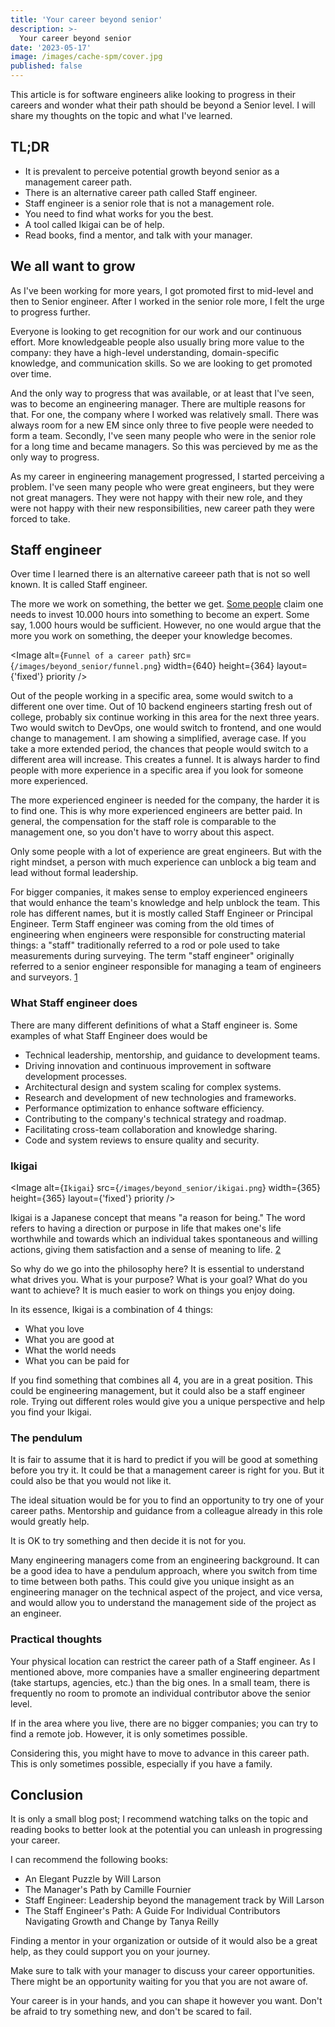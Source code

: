 ```yaml
---
title: 'Your career beyond senior'
description: >-
  Your career beyond senior
date: '2023-05-17'
image: /images/cache-spm/cover.jpg
published: false
---
```


This article is for software engineers alike looking to progress in their careers and wonder what their path should be beyond a Senior level. I will share my thoughts on the topic and what I've learned.

## TL;DR

- It is prevalent to perceive potential growth beyond senior as a management career path.
- There is an alternative career path called Staff engineer.
- Staff engineer is a senior role that is not a management role.
- You need to find what works for you the best.
- A tool called Ikigai can be of help.
- Read books, find a mentor, and talk with your manager.

## We all want to grow

As I've been working for more years, I got promoted first to mid-level and then to Senior engineer. After I worked in the senior role more, I felt the urge to progress further. 

Everyone is looking to get recognition for our work and our continuous effort. More knowledgeable people also usually bring more value to the company: they have a high-level understanding, domain-specific knowledge, and communication skills. So we are looking to get promoted over time. 

And the only way to progress that was available, or at least that I've seen, was to become an engineering manager. There are multiple reasons for that. For one, the company where I worked was relatively small. There was always room for a new EM since only three to five people were needed to form a team. Secondly, I've seen many people who were in the senior role for a long time and became managers. So this was percieved by me as the only way to progress.

As my career in engineering management progressed, I started perceiving a problem. I've seen many people who were great engineers, but they were not great managers. They were not happy with their new role, and they were not happy with their new responsibilities, new career path they were forced to take.

## Staff engineer

Over time I learned there is an alternative careeer path that is not so well known. It is called Staff engineer.

The more we work on something, the better we get. [Some people](https://www.bbc.com/news/magazine-26384712) claim one needs to invest 10.000 hours into something to become an expert. Some say, 1.000 hours would be sufficient. However, no one would argue that the more you work on something, the deeper your knowledge becomes.

<Image
  alt={`Funnel of a career path`}
  src={`/images/beyond_senior/funnel.png`}
  width={640}
  height={364}
  layout={'fixed'}
  priority
/>

Out of the people working in a specific area, some would switch to a different one over time. Out of 10 backend engineers starting fresh out of college, probably six continue working in this area for the next three years. Two would switch to DevOps, one would switch to frontend, and one would change to management. I am showing a simplified, average case. If you take a more extended period, the chances that people would switch to a different area will increase. This creates a funnel. It is always harder to find people with more experience in a specific area if you look for someone more experienced.

The more experienced engineer is needed for the company, the harder it is to find one. This is why more experienced engineers are better paid. In general, the compensation for the staff role is comparable to the management one, so you don't have to worry about this aspect.

Only some people with a lot of experience are great engineers. But with the right mindset, a person with much experience can unblock a big team and lead without formal leadership.

For bigger companies, it makes sense to employ experienced engineers that would enhance the team's knowledge and help unblock the team. This role has different names, but it is mostly called Staff Engineer or Principal Engineer. Term Staff engineer was coming from the old times of engineering when engineers were responsible for constructing material things: a "staff" traditionally referred to a rod or pole used to take measurements during surveying. The term "staff engineer" originally referred to a senior engineer responsible for managing a team of engineers and surveyors. [1](https://www.quora.com/What-is-the-etymology-of-the-title-Staff-Engineer#:~:text=In%20civil%20engineering%2C%20a%20%22staff,and%20surveyors%20in%20the%20field.)

### What Staff engineer does

There are many different definitions of what a Staff engineer is. Some examples of what Staff Engineer does would be 

- Technical leadership, mentorship, and guidance to development teams.
- Driving innovation and continuous improvement in software development processes.
- Architectural design and system scaling for complex systems.
- Research and development of new technologies and frameworks.
- Performance optimization to enhance software efficiency.
- Contributing to the company's technical strategy and roadmap.
- Facilitating cross-team collaboration and knowledge sharing.
- Code and system reviews to ensure quality and security.

### Ikigai

<Image
  alt={`Ikigai`}
  src={`/images/beyond_senior/ikigai.png`}
  width={365}
  height={365}
  layout={'fixed'}
  priority
/>

Ikigai is a Japanese concept that means "a reason for being." The word refers to having a direction or purpose in life that makes one's life worthwhile and towards which an individual takes spontaneous and willing actions, giving them satisfaction and a sense of meaning to life. [2](https://en.wikipedia.org/wiki/Ikigai)

So why do we go into the philosophy here? It is essential to understand what drives you. What is your purpose? What is your goal? What do you want to achieve? It is much easier to work on things you enjoy doing.

In its essence, Ikigai is a combination of 4 things:

- What you love
- What you are good at
- What the world needs
- What you can be paid for

If you find something that combines all 4, you are in a great position. This could be engineering management, but it could also be a staff engineer role. Trying out different roles would give you a unique perspective and help you find your Ikigai.

### The pendulum

It is fair to assume that it is hard to predict if you will be good at something before you try it. It could be that a management career is right for you. But it could also be that you would not like it.

The ideal situation would be for you to find an opportunity to try one of your career paths. Mentorship and guidance from a colleague already in this role would greatly help. 

It is OK to try something and then decide it is not for you. 

Many engineering managers come from an engineering background. It can be a good idea to have a pendulum approach, where you switch from time to time between both paths. This could give you unique insight as an engineering manager on the technical aspect of the project, and vice versa, and would allow you to understand the management side of the project as an engineer.

### Practical thoughts

Your physical location can restrict the career path of a Staff engineer. As I mentioned above, more companies have a smaller engineering department (take startups, agencies, etc.) than the big ones. In a small team, there is frequently no room to promote an individual contributor above the senior level.

If in the area where you live, there are no bigger companies; you can try to find a remote job. However, it is only sometimes possible. 

Considering this, you might have to move to advance in this career path. This is only sometimes possible, especially if you have a family.

## Conclusion

It is only a small blog post; I recommend watching talks on the topic and reading books to better look at the potential you can unleash in progressing your career. 

I can recommend the following books:

- An Elegant Puzzle by Will Larson
- The Manager's Path by Camille Fournier
- Staff Engineer: Leadership beyond the management track by Will Larson
- The Staff Engineer's Path: A Guide For Individual Contributors Navigating Growth and Change by Tanya Reilly

Finding a mentor in your organization or outside of it would also be a great help, as they could support you on your journey.

Make sure to talk with your manager to discuss your career opportunities. There might be an opportunity waiting for you that you are not aware of.

Your career is in your hands, and you can shape it however you want. Don't be afraid to try something new, and don't be scared to fail.

